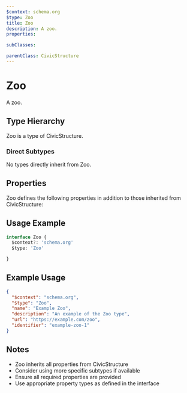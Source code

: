 ```yaml
---
$context: schema.org
$type: Zoo
title: Zoo
description: A zoo.
properties:

subClasses:

parentClass: CivicStructure
---
```


# Zoo

A zoo.

## Type Hierarchy

Zoo is a type of CivicStructure.

### Direct Subtypes

No types directly inherit from Zoo.

## Properties

Zoo defines the following properties in addition to those inherited from CivicStructure:



## Usage Example

```typescript
interface Zoo {
  $context?: 'schema.org'
  $type: 'Zoo'

}
```

## Example Usage

```json
{
  "$context": "schema.org",
  "$type": "Zoo",
  "name": "Example Zoo",
  "description": "An example of the Zoo type",
  "url": "https://example.com/zoo",
  "identifier": "example-zoo-1"
}
```

## Notes

- Zoo inherits all properties from CivicStructure
- Consider using more specific subtypes if available
- Ensure all required properties are provided
- Use appropriate property types as defined in the interface
